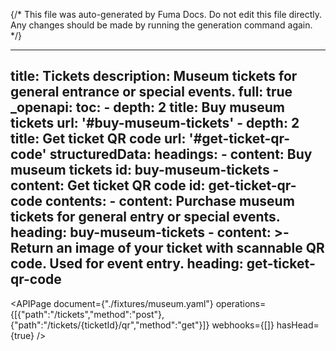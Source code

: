 {/*
  This file was auto-generated by Fuma Docs.
  Do not edit this file directly. Any changes should be made by running the generation command again.
*/}

---
title: Tickets
description: Museum tickets for general entrance or special events.
full: true
_openapi:
  toc:
    - depth: 2
      title: Buy museum tickets
      url: '#buy-museum-tickets'
    - depth: 2
      title: Get ticket QR code
      url: '#get-ticket-qr-code'
  structuredData:
    headings:
      - content: Buy museum tickets
        id: buy-museum-tickets
      - content: Get ticket QR code
        id: get-ticket-qr-code
    contents:
      - content: Purchase museum tickets for general entry or special events.
        heading: buy-museum-tickets
      - content: >-
          Return an image of your ticket with scannable QR code. Used for event
          entry.
        heading: get-ticket-qr-code
---

<APIPage document={"./fixtures/museum.yaml"} operations={[{"path":"/tickets","method":"post"},{"path":"/tickets/{ticketId}/qr","method":"get"}]} webhooks={[]} hasHead={true} />